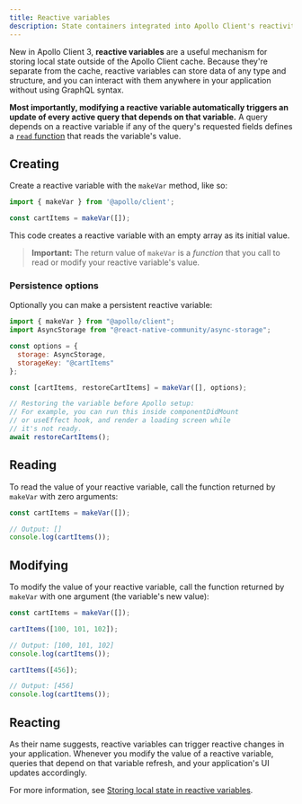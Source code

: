 ```yaml
---
title: Reactive variables
description: State containers integrated into Apollo Client's reactivity model
---
```


New in Apollo Client 3, **reactive variables** are a useful mechanism for storing local state outside of the Apollo Client cache. Because they're separate from the cache, reactive variables can store data of any type and structure, and you can interact with them anywhere in your application without using GraphQL syntax.

**Most importantly, modifying a reactive variable automatically triggers an update of every active query that depends on that variable.** A query depends on a reactive variable if any of the query's requested fields defines a [`read` function](../caching/cache-field-behavior/#the-read-function) that reads the variable's value.

## Creating

Create a reactive variable with the `makeVar` method, like so:

```js
import { makeVar } from '@apollo/client';

const cartItems = makeVar([]);
```

This code creates a reactive variable with an empty array as its initial value. 

> **Important:** The return value of `makeVar` is a _function_ that you call to read or modify your reactive variable's value.

### Persistence options

Optionally you can make a persistent reactive variable:

```js
import { makeVar } from "@apollo/client";
import AsyncStorage from "@react-native-community/async-storage";

const options = {
  storage: AsyncStorage,
  storageKey: "@cartItems"
};

const [cartItems, restoreCartItems] = makeVar([], options);

// Restoring the variable before Apollo setup:
// For example, you can run this inside componentDidMount
// or useEffect hook, and render a loading screen while
// it's not ready.
await restoreCartItems();
```

## Reading

To read the value of your reactive variable, call the function returned by `makeVar` with zero arguments:

```js
const cartItems = makeVar([]);

// Output: []
console.log(cartItems());
```

## Modifying

To modify the value of your reactive variable, call the function returned by `makeVar` with one argument (the variable's new value):

```js
const cartItems = makeVar([]);

cartItems([100, 101, 102]);

// Output: [100, 101, 102]
console.log(cartItems());

cartItems([456]);

// Output: [456]
console.log(cartItems());
```

## Reacting

As their name suggests, reactive variables can trigger reactive changes in your application. Whenever you modify the value of a reactive variable, queries that depend on that variable refresh, and your application's UI updates accordingly.

For more information, see [Storing local state in reactive variables](./managing-state-with-field-policies/#storing-local-state-in-reactive-variables).
